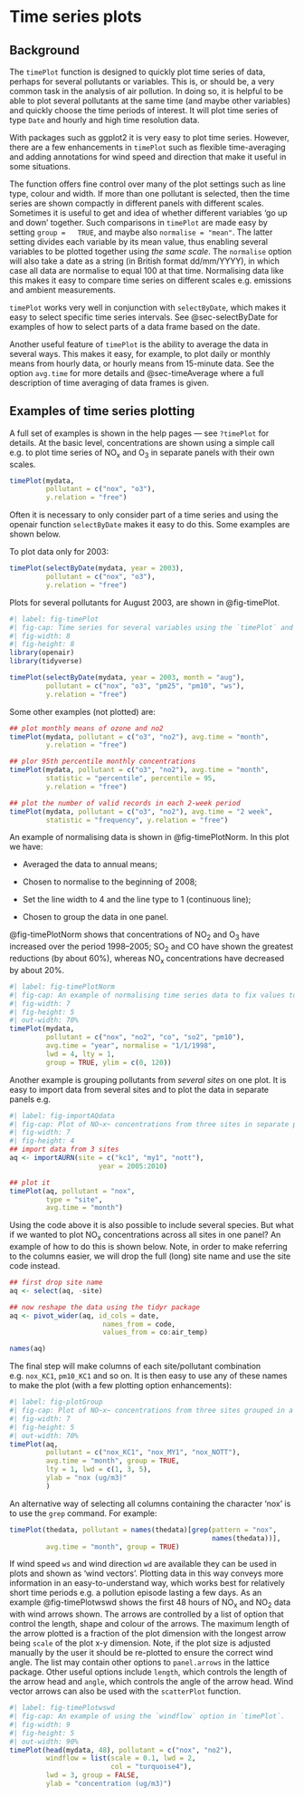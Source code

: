 # Time series plots  {#sec-timePlot}

## Background {#sec-timePlotBack}

The `timePlot` function is designed to quickly plot time series of
data, perhaps for several pollutants or variables. This is, or should
be, a very common task in the analysis of air pollution. In doing so,
it is helpful to be able to plot several pollutants at the same time
(and maybe other variables) and quickly choose the time periods of
interest. It will plot time series of type `Date` and hourly and
high time resolution data.

With packages such as [ggplot2]{.pkg} it is very easy to plot time series. However, there are a few enhancements in `timePlot` such as flexible time-averaging and adding annotations for wind speed and direction that make it useful in some situations.

The function offers fine control over many of the plot settings such
as line type, colour and width. If more than one pollutant is
selected, then the time series are shown compactly in different panels
with different scales. Sometimes it is useful to get and idea of
whether different variables 'go up and down' together. Such
comparisons in `timePlot` are made easy by setting `group =
  TRUE`, and maybe also `normalise = "mean"`. The latter setting
divides each variable by its mean value, thus enabling several
variables to be plotted together using *the same scale*. The
`normalise` option will also take a date as a string (in British
format dd/mm/YYYY), in which case all data are normalise to equal 100
at that time. Normalising data like this makes it easy to compare time
series on different scales e.g. emissions and ambient measurements.

`timePlot` works very well in conjunction with
`selectByDate`, which makes it easy to select specific time
series intervals. See @sec-selectByDate for examples
of how to select parts of a data frame based on the date.

Another useful feature of `timePlot` is the ability to average the
data in several ways. This makes it easy, for example, to plot daily
or monthly means from hourly data, or hourly means from 15-minute
data. See the option `avg.time` for more details and
@sec-timeAverage where a full description of time
averaging of data frames is given.

## Examples of time series plotting

A full set of examples is shown in the help pages --- see `?timePlot`
for details. At the basic level, concentrations are shown using a
simple call e.g. to plot time series of NO~x~ and O~3~ in separate
panels with their own scales.

```r
timePlot(mydata, 
         pollutant = c("nox", "o3"), 
         y.relation = "free")
```

Often it is necessary to only consider part of a time series and using
the [openair]{.pkg} function `selectByDate` makes it easy to do
this. Some examples are shown below.

To plot data only for 2003:

```r
timePlot(selectByDate(mydata, year = 2003), 
         pollutant = c("nox", "o3"), 
         y.relation = "free")
```


Plots for several pollutants for August 2003, are shown in @fig-timePlot.

```r
#| label: fig-timePlot
#| fig-cap: Time series for several variables using the `timePlot` and the `selectByDate` functions. The data shown are for August 2003.
#| fig-width: 8
#| fig-height: 8
library(openair)
library(tidyverse)

timePlot(selectByDate(mydata, year = 2003, month = "aug"),
         pollutant = c("nox", "o3", "pm25", "pm10", "ws"),
         y.relation = "free")
```

Some other examples (not plotted) are:

```r
## plot monthly means of ozone and no2
timePlot(mydata, pollutant = c("o3", "no2"), avg.time = "month",
         y.relation = "free")

## plor 95th percentile monthly concentrations
timePlot(mydata, pollutant = c("o3", "no2"), avg.time = "month",
         statistic = "percentile", percentile = 95,
         y.relation = "free")

## plot the number of valid records in each 2-week period
timePlot(mydata, pollutant = c("o3", "no2"), avg.time = "2 week",
         statistic = "frequency", y.relation = "free")
```

An example of normalising data is shown in @fig-timePlotNorm. In this plot we have:

- Averaged the data to annual means;

- Chosen to normalise to the beginning of 2008;

- Set the line width to 4 and the line type to 1 (continuous line);

- Chosen to group the data in one panel.


@fig-timePlotNorm shows that concentrations of NO~2~ and
O~3~ have increased over the period 1998--2005; SO~2~ and CO have
shown the greatest reductions (by about 60%), whereas NO~x~
concentrations have decreased by about 20%.

```r
#| label: fig-timePlotNorm
#| fig-cap: An example of normalising time series data to fix values to equal 100 at the beginning of 1998
#| fig-width: 7
#| fig-height: 5
#| out-width: 70%
timePlot(mydata, 
         pollutant = c("nox", "no2", "co", "so2", "pm10"),
         avg.time = "year", normalise = "1/1/1998", 
         lwd = 4, lty = 1,
         group = TRUE, ylim = c(0, 120))
```

Another example is grouping pollutants from *several sites* on
one plot. It is easy to import data from several sites and to plot the
data in separate panels e.g.

```r
#| label: fig-importAQdata
#| fig-cap: Plot of NO~x~ concentrations from three sites in separate panels.
#| fig-width: 7
#| fig-height: 4
## import data from 3 sites
aq <- importAURN(site = c("kc1", "my1", "nott"), 
                      year = 2005:2010)

## plot it
timePlot(aq, pollutant = "nox", 
         type = "site", 
         avg.time = "month")
```

Using the code above it is also possible to include several
species. But what if we wanted to plot NO~x~ concentrations across all
sites in one panel? An example of how to do
this is shown below. Note, in order to make referring to the columns
easier, we will drop the full (long) site name and use the site code
instead.

```r
## first drop site name
aq <- select(aq, -site)

## now reshape the data using the tidyr package
aq <- pivot_wider(aq, id_cols = date, 
                       names_from = code, 
                       values_from = co:air_temp)

names(aq)
```

The final step will make columns of each site/pollutant combination
e.g. `nox_KC1`, `pm10_KC1` and so on. It is then easy to use any of
these names to make the plot (with a few plotting option enhancements):

```r
#| label: fig-plotGroup
#| fig-cap: Plot of NO~x~ concentrations from three sites grouped in a single plot.
#| fig-width: 7
#| fig-height: 5
#| out-width: 70%
timePlot(aq, 
         pollutant = c("nox_KC1", "nox_MY1", "nox_NOTT"),
         avg.time = "month", group = TRUE,
         lty = 1, lwd = c(1, 3, 5),
         ylab = "nox (ug/m3)"
         )
```

An alternative way of selecting all columns containing the character
'nox' is to use the `grep` command. For example:

```r
timePlot(thedata, pollutant = names(thedata)[grep(pattern = "nox", 
                                                  names(thedata))],
         avg.time = "month", group = TRUE)
```

If wind speed `ws` and wind direction `wd` are available
they can be used in plots and shown as 'wind vectors'. Plotting data
in this way conveys more information in an easy-to-understand way,
which works best for relatively short time periods e.g. a pollution
episode lasting a few days. As an example @fig-timePlotwswd
shows the first 48 hours of NO~x~ and NO~2~ data with wind arrows
shown. The arrows are controlled by a list of option that control the
length, shape and colour of the arrows. The maximum length of the
arrow plotted is a fraction of the plot dimension with the longest
arrow being `scale` of the plot x-y dimension. Note, if the plot
size is adjusted manually by the user it should be re-plotted to
ensure the correct wind angle. The list may contain other options to
`panel.arrows` in the [lattice]{.pkg} package. Other useful options
include `length`, which controls the length of the arrow head and
`angle`, which controls the angle of the arrow head. Wind vector
arrows can also be used with the `scatterPlot` function.


```r
#| label: fig-timePlotwswd
#| fig-cap: An example of using the `windflow` option in `timePlot`.
#| fig-width: 9
#| fig-height: 5
#| out-width: 90%
timePlot(head(mydata, 48), pollutant = c("nox", "no2"), 
         windflow = list(scale = 0.1, lwd = 2, 
                         col = "turquoise4"), 
         lwd = 3, group = FALSE, 
         ylab = "concentration (ug/m3)")
```
